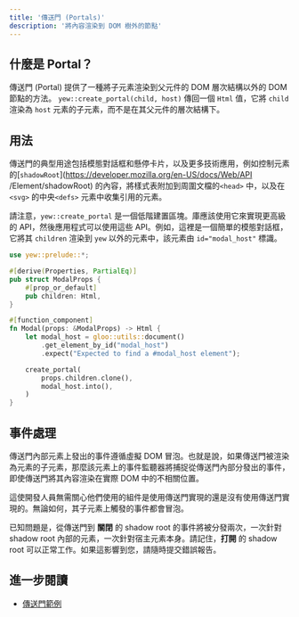 ```yaml
---
title: '傳送門 (Portals)'
description: '將內容渲染到 DOM 樹外的節點'
---
```


## 什麼是 Portal？

傳送門 (Portal) 提供了一種將子元素渲染到父元件的 DOM 層次結構以外的 DOM 節點的方法。 `yew::create_portal(child, host)` 傳回一個 `Html` 值，它將 `child` 渲染為 `host` 元素的子元素，而不是在其父元件的層次結構下。

## 用法

傳送門的典型用途包括模態對話框和懸停卡片，以及更多技術應用，例如控制元素的[`shadowRoot`](https://developer.mozilla.org/en-US/docs/Web/API /Element/shadowRoot) 的內容，將樣式表附加到周圍文檔的`<head>` 中，以及在`<svg>` 的中央`<defs>` 元素中收集引用的元素。

請注意，`yew::create_portal` 是一個低階建置區塊。庫應該使用它來實現更高級的 API，然後應用程式可以使用這些 API。例如，這裡是一個簡單的模態對話框，它將其 `children` 渲染到 `yew` 以外的元素中，該元素由 `id="modal_host"` 標識。

```rust
use yew::prelude::*;

#[derive(Properties, PartialEq)]
pub struct ModalProps {
    #[prop_or_default]
    pub children: Html,
}

#[function_component]
fn Modal(props: &ModalProps) -> Html {
    let modal_host = gloo::utils::document()
        .get_element_by_id("modal_host")
        .expect("Expected to find a #modal_host element");

    create_portal(
        props.children.clone(),
        modal_host.into(),
    )
}
```

## 事件處理

傳送門內部元素上發出的事件遵循虛擬 DOM 冒泡。也就是說，如果傳送門被渲染為元素的子元素，那麼該元素上的事件監聽器將捕捉從傳送門內部分發出的事件，即使傳送門將其內容渲染在實際 DOM 中的不相關位置。

這使開發人員無需關心他們使用的組件是使用傳送門實現的還是沒有使用傳送門實現的。無論如何，其子元素上觸發的事件都會冒泡。

已知問題是，從傳送門到 **關閉** 的 shadow root 的事件將被分發兩次，一次針對 shadow root 內部的元素，一次針對宿主元素本身。請記住，**打開** 的 shadow root 可以正常工作。如果這影響到您，請隨時提交錯誤報告。

## 進一步閱讀

-   [傳送門範例](https://github.com/yewstack/yew/tree/master/examples/portals)
